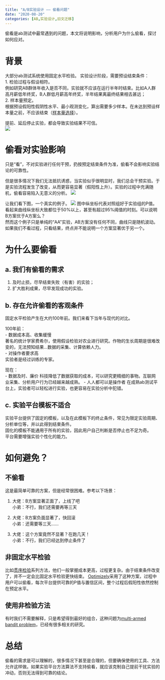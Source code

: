 ```yaml
---
title: "A/B实验设计 —— 偷看问题"
date: "2020-08-20"
categories: [AB,实验设计,旧文迁移]
---
```


偷看是ab测试中最常遇到的问题，本文将说明影响，分析用户为什么偷看，探讨如何应对。

# 背景
大部分ab测试系统使用固定水平检验。
实验设计阶段，需要预设结束条件：    
1. 检验过程与假设相符。    
例如研究AB群体年收入是否不同，实验就不应该在运行半年时结束。比如A人群高月薪低年终奖，B人群低月薪高年终奖，半年结果离最终结果相去甚远；    
2. 样本量预定。    
根据预设假阳性假阴性水平、最小观测变化，算出需要多少样本。在未达到预设样本量之前，不应该结束（[样本量选择](https://www.jianshu.com/p/f0ea0328b34d)）。          

提前、延后停止实验，都会导致实验结果不可信。     
![](1.webp)

# 偷看对实验影响

只是“看”，不对实验进行任何干预，扔按预定结束条件为准，偷看不会影响实验结论的可靠性。

但是很多情况下我们无法抵抗诱惑，当实验似乎很明显时，我们总会干预实验。于是实验流程发生了改变，从而更容易显著（假阳性上升）。实验的过程中充满随机，偷看容易陷入无意义的分析。
![](2.webp)

让我们看下图，一个真实的例子。
![](3.webp)
图中纵坐标代表对照组好于实验组的P值。看起来曲线纵坐标大致都位于50%以上，甚至有超过95%阈值的时刻。可以说明B方案优于A方案么？    
然而这个例子只是单纯的“AA”实验，AB方案没有任何不同，曲线只是随机波动。    
如果我们不看过程，只看结果，终点并不能说明一个方案显著优于另一个。    

# 为什么要偷看

## a. 我们有偷看的需求
1. 及时止损，尽早结束失败（有害）的实验；    
2. 扩大胜利成果，尽早发现成功的实验。     

## b. 存在允许偷看的客观条件
固定水平检验产生在大约100年前。我们来看下当年与现代的对比。    

100年前：    
- 数据成本高、收集缓慢    
著名的统计学家费希尔，使用假设检验对农业进行研究。作物的生长周期是很难改变的，无法预知结果...数据的采集、计算依赖人力。    
- 对操作者要求高    
实验者是经过训练的专家。    

现在：    
- 数据及时、廉价
科技降低了数据获取的成本，可以研究更精细的事物。互联网业采集、分析用户行为已经越来越成熟。
- 人人都可以是操作者
在成熟ab测试平台上，实验者可以轻松进行实验，也更容易在实验分析中犯错。

## c. 实验平台模板不适合
实验平台提供了固定的模板，以及在此模板下的终止条件，常见为限定实验周期、分析单位等，并以此得到结束条件。    
固化的模板不能通用于所有的实验，因此用户自己判断是否停止也不足为奇。    
平台需要增强实验个性化的能力。    

# 如何避免？
## 不偷看
这是最简单可靠的方案，但是经常很困难。参考以下场景：

1. 大佬：B方案显著正面了，上线了吧    
小弟：不行，我们还需要再等三天

2. 大佬：B方案负面显著了，快回滚    
小弟：还需要等三天……

3. 大佬：这个方案竟然不显著？在跑几天！    
小弟：不行，我们已经达到停止条件了

## 非固定水平检验
比如[贯序检验](https://en.wikipedia.org/wiki/Sequential_probability_ratio_test)系列方法，他们一般掌握成本更高，过程更复杂。由于结束条件改变了，并不一定会比固定水平检验更快结束。
[Optimizely](http://pages.optimizely.com/rs/optimizely/images/stats_engine_technical_paper.pdf)采用了这种方案，过程中用户可以偷看，每次平台提供可靠的P值与置信区间，整个过程后假阳性依然控制在预定水平。


## 使用非检验方法
有时我们不需要解释，只是希望得到最好的组合，这种问题为[multi-armed bandit problem](https://en.wikipedia.org/wiki/Multi-armed_bandit)，已经有很多相关的研究。

# 总结
偷看的需求是可以理解的，很多情况下甚至是合理的，但要确保使用的工具、方法允许这样做。如果实验平台方法算法不支持偷看，就应该克制自己提前干扰实验的冲动，否则无法得到可靠的结论。